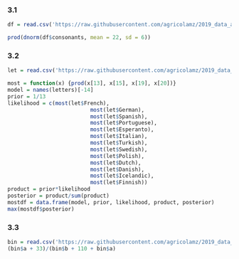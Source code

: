 ### 3.1
```{r}
df = read.csv('https://raw.githubusercontent.com/agricolamz/2019_data_analysis_for_linguists/master/data/students/lenasavinova/hw3_Bayesian_inference/hw3_phoible.csv')

prod(dnorm(df$consonants, mean = 22, sd = 6))
```

### 3.2
```{r}
let = read.csv('https://raw.githubusercontent.com/agricolamz/2019_data_analysis_for_linguists/master/data/letter_frequency.csv')

most = function(x) {prod(x[13], x[15], x[19], x[20])}
model = names(letters)[-14]
prior = 1/13
likelihood = c(most(let$French), 
                          most(let$German), 
                          most(let$Spanish), 
                          most(let$Portuguese),
                          most(let$Esperanto),
                          most(let$Italian),
                          most(let$Turkish),
                          most(let$Swedish),
                          most(let$Polish), 
                          most(let$Dutch), 
                          most(let$Danish),
                          most(let$Icelandic),
                          most(let$Finnish))
product = prior*likelihood
posterior = product/sum(product)
mostdf = data.frame(model, prior, likelihood, product, posterior)
max(mostdf$posterior)

```

### 3.3
```{r}
bin = read.csv('https://raw.githubusercontent.com/agricolamz/2019_data_analysis_for_linguists/master/data/students/lenasavinova/hw3_Bayesian_inference/hw3_task_3.csv')
(bin$a + 33)/(bin$b + 110 + bin$a)

```